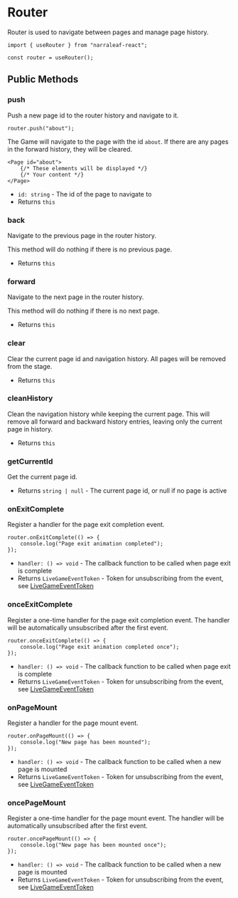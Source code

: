 # Router

Router is used to navigate between pages and manage page history.

```tsx
import { useRouter } from "narraleaf-react";
```

```tsx
const router = useRouter();
```

## Public Methods

### push

Push a new page id to the router history and navigate to it.

```tsx
router.push("about");
```

The Game will navigate to the page with the id `about`. If there are any pages in the forward history, they will be cleared.

```tsx
<Page id="about">
    {/* These elements will be displayed */}
    {/* Your content */}
</Page>
```

- `id: string` - The id of the page to navigate to
- Returns `this`

### back

Navigate to the previous page in the router history.

This method will do nothing if there is no previous page.

- Returns `this`

### forward

Navigate to the next page in the router history.

This method will do nothing if there is no next page.

- Returns `this`

### clear

Clear the current page id and navigation history. All pages will be removed from the stage.

- Returns `this`

### cleanHistory

Clean the navigation history while keeping the current page. This will remove all forward and backward history entries, leaving only the current page in history.

- Returns `this`

### getCurrentId

Get the current page id.

- Returns `string | null` - The current page id, or null if no page is active

### onExitComplete

Register a handler for the page exit completion event.

```tsx
router.onExitComplete(() => {
    console.log("Page exit animation completed");
});
```

- `handler: () => void` - The callback function to be called when page exit is complete
- Returns `LiveGameEventToken` - Token for unsubscribing from the event, see [LiveGameEventToken](../../core/types/LiveGameEventToken)

### onceExitComplete

Register a one-time handler for the page exit completion event. The handler will be automatically unsubscribed after the first event.

```tsx
router.onceExitComplete(() => {
    console.log("Page exit animation completed once");
});
```

- `handler: () => void` - The callback function to be called when page exit is complete
- Returns `LiveGameEventToken` - Token for unsubscribing from the event, see [LiveGameEventToken](../../core/types/LiveGameEventToken)

### onPageMount

Register a handler for the page mount event.

```tsx
router.onPageMount(() => {
    console.log("New page has been mounted");
});
```

- `handler: () => void` - The callback function to be called when a new page is mounted
- Returns `LiveGameEventToken` - Token for unsubscribing from the event, see [LiveGameEventToken](../../core/types/LiveGameEventToken)

### oncePageMount

Register a one-time handler for the page mount event. The handler will be automatically unsubscribed after the first event.

```tsx
router.oncePageMount(() => {
    console.log("New page has been mounted once");
});
```

- `handler: () => void` - The callback function to be called when a new page is mounted
- Returns `LiveGameEventToken` - Token for unsubscribing from the event, see [LiveGameEventToken](../../core/types/LiveGameEventToken)


